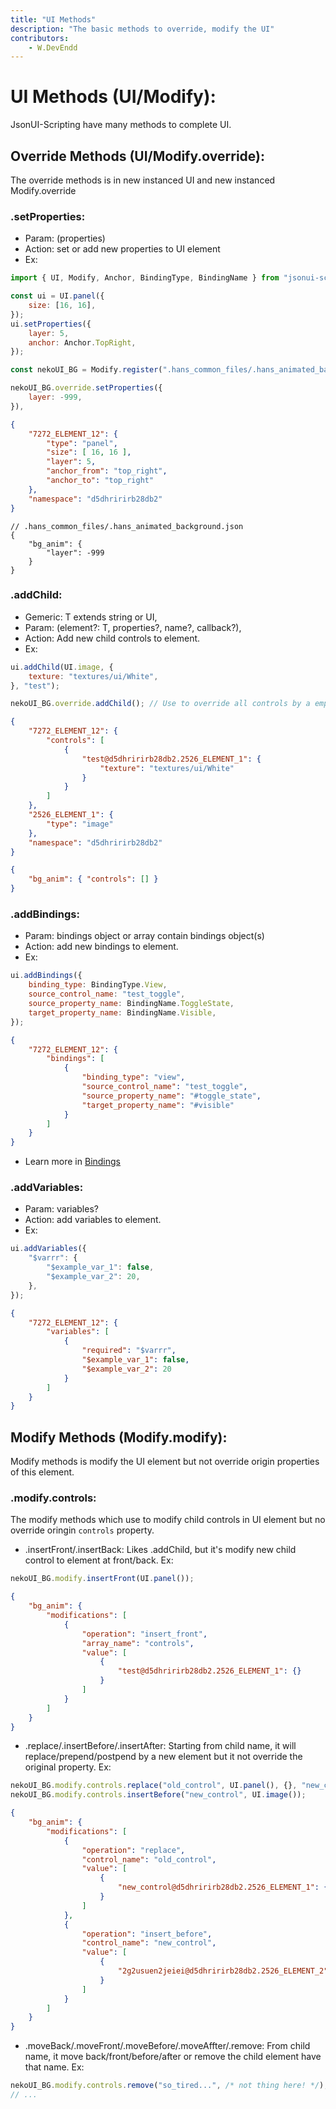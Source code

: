 ```yaml
---
title: "UI Methods"
description: "The basic methods to override, modify the UI"
contributors:
    - W.DevEndd
---
```


# UI Methods (UI/Modify):

JsonUI-Scripting have many methods to complete UI.

## Override Methods (UI/Modify.override):

The override methods is in new instanced UI and new instanced Modify.override

### .setProperties:

-   Param: (properties)
-   Action: set or add new properties to UI element
-   Ex:
```JavaScript
import { UI, Modify, Anchor, BindingType, BindingName } from "jsonui-scripting";

const ui = UI.panel({
	size: [16, 16],
});
ui.setProperties({
	layer: 5,
	anchor: Anchor.TopRight,
});

const nekoUI_BG = Modify.register(".hans_common_files/.hans_animated_background.json", "bg_anim");

nekoUI_BG.override.setProperties({
	layer: -999,
}),
```
```json
{
	"7272_ELEMENT_12": {
		"type": "panel",
		"size": [ 16, 16 ],
		"layer": 5,
		"anchor_from": "top_right",
		"anchor_to": "top_right"
	},
	"namespace": "d5dhririrb28db2"
}
```
```jsonc
// .hans_common_files/.hans_animated_background.json
{
	"bg_anim": {
		"layer": -999
	}
}
```

### .addChild:
-   Gemeric: T extends string or UI,
-   Param: (element?: T, properties?, name?, callback?),
-   Action: Add new child controls to element.
-   Ex:
```JavaScript
ui.addChild(UI.image, {
	texture: "textures/ui/White",
}, "test");

nekoUI_BG.override.addChild(); // Use to override all controls by a empty array
```
```json
{
	"7272_ELEMENT_12": {
		"controls": [
			{
				"test@d5dhririrb28db2.2526_ELEMENT_1": {
					"texture": "textures/ui/White"
				}
			}
		]
	},
	"2526_ELEMENT_1": {
		"type": "image"
	},
	"namespace": "d5dhririrb28db2"
}
```
```json
{
	"bg_anim": { "controls": [] }
}
```

### .addBindings:
-   Param: bindings object or array contain bindings object(s)
-   Action: add new bindings to element.
-   Ex:
```JavaScript
ui.addBindings({
	binding_type: BindingType.View,
	source_control_name: "test_toggle",
	source_property_name: BindingName.ToggleState,
	target_property_name: BindingName.Visible,
});
```
```json
{
	"7272_ELEMENT_12": {
		"bindings": [
			{
				"binding_type": "view",
				"source_control_name": "test_toggle",
				"source_property_name": "#toggle_state",
				"target_property_name": "#visible"
			}
		]
	}
}
```
-   Learn more in [Bindings](/jsonui/binding)
### .addVariables:
-   Param: variables?
-   Action: add variables to element.
-   Ex:
```JavaScript
ui.addVariables({
	"$varrr": {
		"$example_var_1": false,
		"$example_var_2": 20,
	},
});
```
```json
{
	"7272_ELEMENT_12": {
		"variables": [
			{
				"required": "$varrr",
				"$example_var_1": false,
				"$example_var_2": 20
			}
		]
	}
}
```

## Modify Methods (Modify.modify):

Modify methods is modify the UI element but not override origin properties of this element.

### .modify.controls:

The modify methods which use to modify child controls in UI element but no override oringin `controls` property.

-   .insertFront/.insertBack: Likes .addChild, but it's modify new child control to element at front/back.
Ex:
```JavaScript
nekoUI_BG.modify.insertFront(UI.panel());
```
```json
{
	"bg_anim": {
		"modifications": [
			{
				"operation": "insert_front",
				"array_name": "controls",
				"value": [
					{
						"test@d5dhririrb28db2.2526_ELEMENT_1": {}
					}
				]
			}
		]
	}
}
```
-   .replace/.insertBefore/.insertAfter: Starting from child name, it will replace/prepend/postpend by a new element but it not override the original property.
Ex:
```JavaScript
nekoUI_BG.modify.controls.replace("old_control", UI.panel(), {}, "new_control");
nekoUI_BG.modify.controls.insertBefore("new_control", UI.image());
```
```json
{
	"bg_anim": {
		"modifications": [
			{
				"operation": "replace",
				"control_name": "old_control",
				"value": [
					{
						"new_control@d5dhririrb28db2.2526_ELEMENT_1": {}
					}
				]
			},
			{
				"operation": "insert_before",
				"control_name": "new_control",
				"value": [
					{
						"2g2usuen2jeiei@d5dhririrb28db2.2526_ELEMENT_2": {}
					}
				]
			}
		]
	}
}
```
-   .moveBack/.moveFront/.moveBefore/.moveAffter/.remove: From child name, it move back/front/before/after or remove the child element have that name.
Ex:
```JavaScript
nekoUI_BG.modify.controls.remove("so_tired...", /* not thing here! */);
// ...
```
